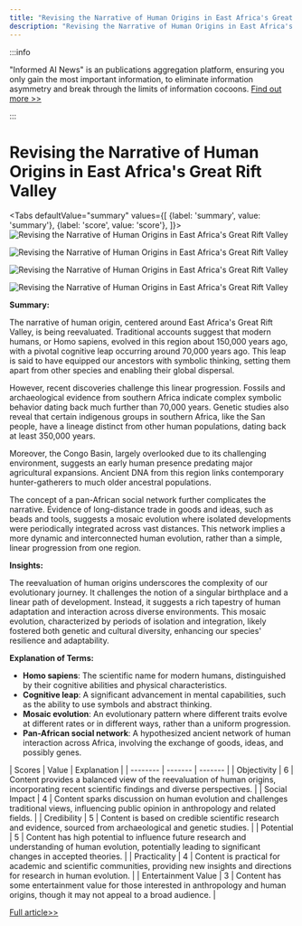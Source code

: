 ```yaml
---
title: "Revising the Narrative of Human Origins in East Africa's Great Rift Valley"
description: "Revising the Narrative of Human Origins in East Africa's Great Rift Valley"
---
```



:::info

"Informed AI News" is an publications aggregation platform, ensuring you only gain the most important information, to eliminate information asymmetry and break through the limits of information cocoons.  [Find out more >>](/docs/guides)

:::

# Revising the Narrative of Human Origins in East Africa's Great Rift Valley


<Tabs
	defaultValue="summary"
	values={[
	{label: 'summary', value: 'summary'},
	{label: 'score', value: 'score'},
]}>
<TabItem value="summary">
<img
  src="https://image.informedainews.com/2024/06/Eco-kZo-1717551663-0.jpg"
  alt="Revising the Narrative of Human Origins in East Africa's Great Rift Valley"
/>

<img
  src="https://image.informedainews.com/2024/06/Eco-xyJ-1717551663-1.jpg"
  alt="Revising the Narrative of Human Origins in East Africa's Great Rift Valley"
/>

<img
  src="https://image.informedainews.com/2024/06/Eco-gpT-1717551663-2.jpg"
  alt="Revising the Narrative of Human Origins in East Africa's Great Rift Valley"
/>

<img
  src="https://image.informedainews.com/2024/06/Eco-BNF-1717551663-3.jpg"
  alt="Revising the Narrative of Human Origins in East Africa's Great Rift Valley"
/>



**Summary:**

The narrative of human origin, centered around East Africa's Great Rift Valley, is being reevaluated. Traditional accounts suggest that modern humans, or Homo sapiens, evolved in this region about 150,000 years ago, with a pivotal cognitive leap occurring around 70,000 years ago. This leap is said to have equipped our ancestors with symbolic thinking, setting them apart from other species and enabling their global dispersal.

However, recent discoveries challenge this linear progression. Fossils and archaeological evidence from southern Africa indicate complex symbolic behavior dating back much further than 70,000 years. Genetic studies also reveal that certain indigenous groups in southern Africa, like the San people, have a lineage distinct from other human populations, dating back at least 350,000 years.

Moreover, the Congo Basin, largely overlooked due to its challenging environment, suggests an early human presence predating major agricultural expansions. Ancient DNA from this region links contemporary hunter-gatherers to much older ancestral populations.

The concept of a pan-African social network further complicates the narrative. Evidence of long-distance trade in goods and ideas, such as beads and tools, suggests a mosaic evolution where isolated developments were periodically integrated across vast distances. This network implies a more dynamic and interconnected human evolution, rather than a simple, linear progression from one region.

**Insights:**

The reevaluation of human origins underscores the complexity of our evolutionary journey. It challenges the notion of a singular birthplace and a linear path of development. Instead, it suggests a rich tapestry of human adaptation and interaction across diverse environments. This mosaic evolution, characterized by periods of isolation and integration, likely fostered both genetic and cultural diversity, enhancing our species' resilience and adaptability.

**Explanation of Terms:**

- **Homo sapiens**: The scientific name for modern humans, distinguished by their cognitive abilities and physical characteristics.
- **Cognitive leap**: A significant advancement in mental capabilities, such as the ability to use symbols and abstract thinking.
- **Mosaic evolution**: An evolutionary pattern where different traits evolve at different rates or in different ways, rather than a uniform progression.
- **Pan-African social network**: A hypothesized ancient network of human interaction across Africa, involving the exchange of goods, ideas, and possibly genes.
</TabItem>
<TabItem value="score">
	| Scores     | Value   | Explanation |
	| -------- | ------- | ------- |
	| Objectivity  | 6    | Content provides a balanced view of the reevaluation of human origins, incorporating recent scientific findings and diverse perspectives.    |
	| Social Impact | 4     | Content sparks discussion on human evolution and challenges traditional views, influencing public opinion in anthropology and related fields.    |
	| Credibility    | 5    | Content is based on credible scientific research and evidence, sourced from archaeological and genetic studies.    |
	| Potential    | 5    | Content has high potential to influence future research and understanding of human evolution, potentially leading to significant changes in accepted theories.    |
	| Practicality    | 4    | Content is practical for academic and scientific communities, providing new insights and directions for research in human evolution.    |
	| Entertainment Value    | 3    | Content has some entertainment value for those interested in anthropology and human origins, though it may not appeal to a broad audience.    |
</TabItem>
</Tabs>

[Full article>>](https://www.cnbeta.com.tw/articles/science/1433583.htm)
